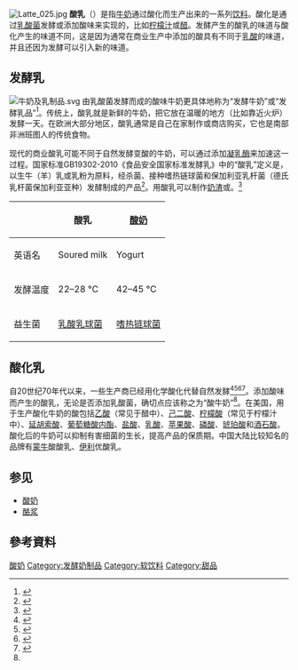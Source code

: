 {{about|英文名为“soured milk”的液状带酸味乳制品饮料|英文名为“yogurt”的白色半固状、液状带酸味乳制品|酸奶|英文名为“buttermilk”的牛奶制成牛油之后剩余的酸味液体|酪浆}}
{{noteTA
| G1 = Food
| 1 = zh-cn:通过; zh-tw:透過; zh-hk:通過
}}
[[File:Latte_025.jpg|thumb]]
'''酸乳'''（{{lang-en|soured milk}}）是指[[牛奶|牛奶]]通过酸化而生产出来的一系列[[饮料|饮料]]。酸化是通过[[乳酸菌|乳酸菌]]发酵或添加酸味来实现的，比如[[柠檬汁|柠檬汁]]或[[醋|醋]]。发酵产生的酸乳的味道与酸化产生的味道不同，这是因为通常在商业生产中添加的酸具有不同于[[乳酸|乳酸]]的味道，并且还因为发酵可以引入新的味道。
==发酵乳==
[[File:牛奶及乳制品.svg|thumb]]
由乳酸菌发酵而成的酸味牛奶更具体地称为“发酵牛奶”或“发酵乳品”<ref name="FDCh1P131">{{cite web
 | url = http://frwebgate4.access.gpo.gov/cgi-bin/waisgate.cgi?WAISdocID=4173281813+29+0+0&WAISaction=retrieve
 | title = TITLE 21--FOOD AND DRUGS: CHAPTER I, PART 131 MILK AND CREAM
 | accessdate = 2007-11-18
 | date = 2007-04-01
 | publisher = Electronic Code of Federal Regulations (e-CFR)
 }}{{Dead link|date=2019年11月 |bot=InternetArchiveBot |fix-attempted=yes }}</ref>。传统上，酸乳就是新鲜的牛奶，把它放在温暖的地方（比如靠近火炉）发酵一天。在欧洲大部分地区，酸乳通常是自己在家制作或商店购买，它也是南部非洲班图人的传统食物。

现代的商业酸乳可能不同于自然发酵变酸的牛奶，可以通过添加[[凝乳酶|凝乳酶]]来加速这一过程。国家标准GB19302-2010《食品安全国家标准发酵乳》中的“酸乳”定义是，以生牛（羊）乳或乳粉为原料，经杀菌、接种嗜热链球菌和保加利亚乳杆菌（德氏乳杆菌保加利亚亚种）发酵制成的产品<ref>{{cite web |title=酸奶这种有益健康的食品,怎么就成了骗局？ |url=http://www.xinhuanet.com/local/2019-07/24/c_1124792243.htm |website=新华网 |publisher=北京青年报 |accessdate=2020-05-17 |date=2019-07-24}}</ref>。用酸乳可以制作[[奶渣|奶渣]]或{{le|酸乳奶酪|Sour milk cheese}}。<ref>{{cite web|url=http://healthyeating.org|title=Dairy-Milk|accessdate=2014-03-01}}</ref>
{| class="wikitable"
!  !! 酸乳 !! [[酸奶|酸奶]]
|-
| 英语名||Soured milk||Yogurt
|-
| 发酵温度 || 22–28 °C ||  42–45 ℃ 
|-
| 益生菌 || [[乳酸乳球菌|乳酸乳球菌]] || [[嗜热链球菌|嗜热链球菌]]
|}

==酸化乳==
自20世纪70年代以来，一些生产商已经用化学酸化代替自然发酵<ref>
{{cite journal
 | doi = 10.3168/jds.S0022-0302(95)76745-5
 | last = Nakamura
 | first = Yasunori
 |author2=Naoyuki Yamamoto |author3=Kumi Sakai |author4=Toshiaki Takano
  | date =  June 1, 1995 | title = Antihypertensive Effect of Sour Milk and Peptides Isolated from It That are Inhibitors to Angiotensin I-Converting Enzyme
 | journal = Journal of Dairy Science
 | volume = 78
 | issue = 6
 | pages = 1253–7
 | pmid = 7673515
 | url = http://jds.fass.org/cgi/reprint/78/6/1253
 | format = PDF
 | accessdate = 2007-06-30
 }}</ref><ref>
{{cite journal
 | last = Sukhov
 | first = SV
 |author2=Kalamkarova LI |author3=Il'chenko LA |author4=Zhangabylov AK
  | year = 1986
 | title = Microfloral changes in the small and large intestines of chronic enteritis patients on diet therapy including sour milk products
 | journal = Voprosy pitaniia
 | volume = Jul-Aug
 | issue = 4
 | pages = 14–7
 | pmid = 3765530
 | language = ru
}}</ref><ref>
{{Ref patent
 | country=US
 | number=3625702
 | status=patent
 | title=PREPARATION OF SOUR MILK DRINKS
 | pubdate=1971-12-07
 | gdate=1971-12-07
 | fdate=1969-07-18 
 | invent1=Exler, Heinrich
 | assign1=Heinrich Exler
}}</ref><ref>
{{Ref patent
 | country=US
 | number=3978243
 | status=patent
 | title=Process for preparing gelled sour milk
 | pubdate=1976-08-31
 | gdate=1976-08-31
 | fdate=1975-01-30
 | invent1=Pedersen, Jens Kristian
 | assign1=Kobenhavns Pektinfabrik
}}</ref>。添加酸味而产生的酸乳，无论是否添加乳酸菌，确切点应该称之为“酸牛奶”<ref name="FDCh1P131" />。在美国，用于生产酸化牛奶的酸包括[[乙酸|乙酸]]（常见于醋中）、[[己二酸|己二酸]]、[[柠檬酸|柠檬酸]]（常见于柠檬汁中）、[[延胡索酸|延胡索酸]]、[[葡萄糖酸内酯|葡萄糖酸内酯]]、[[盐酸|盐酸]]、[[乳酸|乳酸]]、[[苹果酸|苹果酸]]、[[磷酸|磷酸]]、[[琥珀酸|琥珀酸]]和[[酒石酸|酒石酸]]。酸化后的牛奶可以抑制有害细菌的生长，提高产品的保质期。中国大陆比较知名的品牌有[[蒙牛|蒙牛]]酸酸乳、[[伊利集团|伊利]]优酸乳。
==参见==
*[[酸奶|酸奶]]
*[[酪浆|酪浆]]

== 參考資料 ==
{{Reflist|2}}
{{乳}}
{{Authority control}}
[[Category:酸奶|]]
[[Category:发酵奶制品|Category:发酵奶制品]]
[[Category:软饮料|Category:软饮料]]
[[Category:甜品|Category:甜品]]